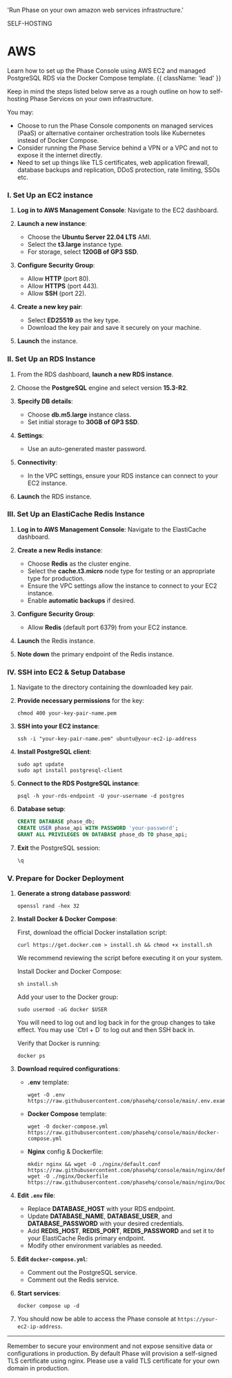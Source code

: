 
  'Run Phase on your own amazon web services infrastructure.'

<Tag variant="small">SELF-HOSTING</Tag>

# AWS

Learn how to set up the Phase Console using AWS EC2 and managed PostgreSQL RDS via the Docker Compose template. {{ className: 'lead' }}

Keep in mind the steps listed below serve as a rough outline on how to self-hosting Phase Services on your own infrastructure.

You may:

- Choose to run the Phase Console components on managed services (PaaS) or alternative container orchestration tools like Kubernetes instead of Docker Compose.
- Consider running the Phase Service behind a VPN or a VPC and not to expose it the internet directly.
- Need to set up things like TLS certificates, web application firewall, database backups and replication, DDoS protection, rate limiting, SSOs etc.

### I. Set Up an EC2 instance

1. **Log in to AWS Management Console**:
   Navigate to the EC2 dashboard.

2. **Launch a new instance**:

   - Choose the **Ubuntu Server 22.04 LTS** AMI.
   - Select the **t3.large** instance type.
   - For storage, select **120GB of GP3 SSD**.

3. **Configure Security Group**:

   - Allow **HTTP** (port 80).
   - Allow **HTTPS** (port 443).
   - Allow **SSH** (port 22).

4. **Create a new key pair**:

   - Select **ED25519** as the key type.
   - Download the key pair and save it securely on your machine.

5. **Launch** the instance.

### II. Set Up an RDS Instance

1. From the RDS dashboard, **launch a new RDS instance**.
2. Choose the **PostgreSQL** engine and select version **15.3-R2**.

3. **Specify DB details**:

   - Choose **db.m5.large** instance class.
   - Set initial storage to **30GB of GP3 SSD**.

4. **Settings**:

   - Use an auto-generated master password.

5. **Connectivity**:

   - In the VPC settings, ensure your RDS instance can connect to your EC2 instance.

6. **Launch** the RDS instance.

### III. Set Up an ElastiCache Redis Instance

1. **Log in to AWS Management Console**:
   Navigate to the ElastiCache dashboard.

2. **Create a new Redis instance**:

   - Choose **Redis** as the cluster engine.
   - Select the **cache.t3.micro** node type for testing or an appropriate type for production.
   - Ensure the VPC settings allow the instance to connect to your EC2 instance.
   - Enable **automatic backups** if desired.

3. **Configure Security Group**:

   - Allow **Redis** (default port 6379) from your EC2 instance.

4. **Launch** the Redis instance.

5. **Note down** the primary endpoint of the Redis instance.

### IV. SSH into EC2 & Setup Database

1. Navigate to the directory containing the downloaded key pair.
2. **Provide necessary permissions** for the key:

   ```fish
   chmod 400 your-key-pair-name.pem
   ```

3. **SSH into your EC2 instance**:

   ```fish
   ssh -i "your-key-pair-name.pem" ubuntu@your-ec2-ip-address
   ```

4. **Install PostgreSQL client**:

   ```fish
   sudo apt update
   sudo apt install postgresql-client
   ```

5. **Connect to the RDS PostgreSQL instance**:

   ```fish
   psql -h your-rds-endpoint -U your-username -d postgres
   ```

6. **Database setup**:

   ```sql
   CREATE DATABASE phase_db;
   CREATE USER phase_api WITH PASSWORD 'your-password';
   GRANT ALL PRIVILEGES ON DATABASE phase_db TO phase_api;
   ```

7. **Exit** the PostgreSQL session:
   ```sql
   \q
   ```

### V. Prepare for Docker Deployment

1. **Generate a strong database password**:

   ```fish
   openssl rand -hex 32
   ```

2. **Install Docker & Docker Compose**:

   First, download the official Docker installation script:

   ```fish
   curl https://get.docker.com > install.sh && chmod +x install.sh
   ```

   We recommend reviewing the script before executing it on your system.

   Install Docker and Docker Compose:

   ```fish
   sh install.sh
   ```

   Add your user to the Docker group:

   ```fish
   sudo usermod -aG docker $USER
   ```

   <Note>
   You will need to log out and log back in for the group changes to take effect. You may use `Ctrl + D` to log out and then SSH back in.
   </Note>

   Verify that Docker is running:

   ```fish
   docker ps
   ```

3. **Download required configurations**:

   - **.env** template:

     ```fish
     wget -O .env https://raw.githubusercontent.com/phasehq/console/main/.env.example
     ```

   - **Docker Compose** template:

     ```fish
     wget -O docker-compose.yml https://raw.githubusercontent.com/phasehq/console/main/docker-compose.yml
     ```

   - **Nginx** config & Dockerfile:
     ```fish
     mkdir nginx && wget -O ./nginx/default.conf https://raw.githubusercontent.com/phasehq/console/main/nginx/default.conf
     wget -O ./nginx/Dockerfile  https://raw.githubusercontent.com/phasehq/console/main/nginx/Dockerfile
     ```

4. **Edit `.env` file**:

   - Replace **DATABASE_HOST** with your RDS endpoint.
   - Update **DATABASE_NAME**, **DATABASE_USER**, and **DATABASE_PASSWORD** with your desired credentials.
   - Add **REDIS_HOST**, **REDIS_PORT**, **REDIS_PASSWORD** and set it to your ElastiCache Redis primary endpoint.
   - Modify other environment variables as needed.

5. **Edit `docker-compose.yml`**:

   - Comment out the PostgreSQL service.
   - Comment out the Redis service.

6. **Start services**:

   ```fish
   docker compose up -d
   ```

7. You should now be able to access the Phase console at `https://your-ec2-ip-address`.

---

Remember to secure your environment and not expose sensitive data or configurations in production. By default Phase will provision a self-signed TLS certificate using nginx. Please use a valid TLS certificate for your own domain in production.
